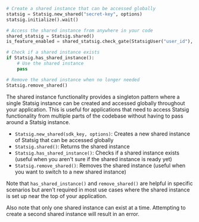 ```python
# Create a shared instance that can be accessed globally
statsig = Statsig.new_shared("secret-key", options)
statsig.initialize().wait()

# Access the shared instance from anywhere in your code
shared_statsig = Statsig.shared()
is_feature_enabled = shared_statsig.check_gate(StatsigUser("user_id"), "feature_name")

# Check if a shared instance exists
if Statsig.has_shared_instance():
    # Use the shared instance
    pass

# Remove the shared instance when no longer needed
Statsig.remove_shared()
```

The shared instance functionality provides a singleton pattern where a single Statsig instance can be created and accessed globally throughout your application. This is useful for applications that need to access Statsig functionality from multiple parts of the codebase without having to pass around a Statsig instance.

- `Statsig.new_shared(sdk_key, options)`: Creates a new shared instance of Statsig that can be accessed globally
- `Statsig.shared()`: Returns the shared instance
- `Statsig.has_shared_instance()`: Checks if a shared instance exists (useful when you aren't sure if the shared instance is ready yet)
- `Statsig.remove_shared()`: Removes the shared instance (useful when you want to switch to a new shared instance)

Note that `has_shared_instance()` and `remove_shared()` are helpful in specific scenarios but aren't required in most use cases where the shared instance is set up near the top of your application.

Also note that only one shared instance can exist at a time. Attempting to create a second shared instance will result in an error.
